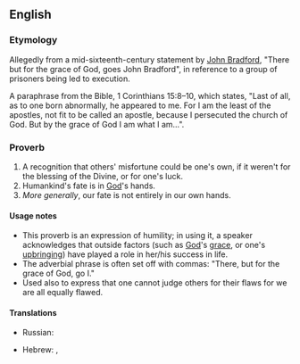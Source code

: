 ==English==

===Etymology===
Allegedly from a mid-sixteenth-century statement by [[w:John Bradford|John Bradford]], "There but for the grace of God, goes John Bradford", in reference to a group of prisoners being led to execution.

A paraphrase from the Bible, 1 Corinthians 15:8–10, which states, "Last of all, as to one born abnormally, he appeared to me. For I am the least of the apostles, not fit to be called an apostle, because I persecuted the church of God. But by the grace of God I am what I am...".

===Proverb===
{{head|en|proverb}}

# A recognition that others' misfortune could be one's own, if it weren't for the blessing of the Divine, or for one's luck.
# Humankind's fate is in [[God]]'s hands.
# ''More generally'', our fate is not entirely in our own hands.

====Usage notes====
* This proverb is an expression of humility; in using it, a speaker acknowledges that outside factors (such as [[God]]'s [[grace]], or one's [[upbringing]]) have played a role in her/his success in life.
* The adverbial phrase is often set off with commas: "There, but for the grace of God, go I."
* Used also to express that one cannot judge others for their flaws for we are all equally flawed.

====Translations====
{{trans-top|humankind's fate is in God's hands}}
* Russian: {{t|ru|все под Богом хо́дим|tr=}}
{{trans-mid}}
{{trans-bottom}}

{{trans-top|others' misfortune could be one's own}}
* Hebrew: {{t|he|רק במזל אני לא שם|sc=Hebr}}, {{t|he|רק בחסדי אלוהים זה לא קרה גם לי|sc=Hebr}}
{{trans-mid}}
{{trans-bottom}}